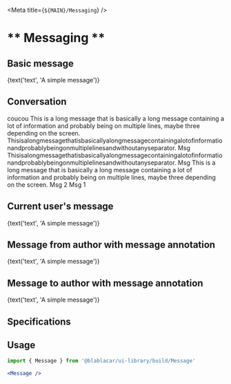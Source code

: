 

<Meta title={`${MAIN}/Messaging`} />

# ** Messaging **

## Basic message

<Canvas>
  <Story name="Default">
    <Message active={false}>{text('text', 'A simple message')}</Message>
  </Story>
</Canvas>

## Conversation

<Canvas>
  <Story name="Conversation">
    <Fragment>
      <Message messageAnnotation="Delivered - 15:29" active={false}>
        coucou
      </Message>
      <Message messageAnnotation="Delivered - 15:29" active={false}>
        This is a long message that is basically a long message containing a lot of information and probably being on multiple lines, maybe three depending on the screen.
      </Message>
      <Message messageAnnotation="Delivered - 15:30" active={false}>
        Thisisalongmessagethatisbasicallyalongmessagecontainingalotofinformationandprobablybeingonmultiplelinesandwithoutanyseparator.
      </Message>
      <Message messageAnnotation="Delivered - 15:32" active={false}>
        Msg
      </Message>
      <Message messageAnnotation="Delivered - 15:35" active>
        Thisisalongmessagethatisbasicallyalongmessagecontainingalotofinformationandprobablybeingonmultiplelinesandwithoutanyseparator.
      </Message>
      <Message active>Msg</Message>
      <Message active>This is a long message that is basically a long message containing a lot of information and probably being on multiple lines, maybe three depending on the screen.</Message>
      <Message messageAnnotation="Sent - 15:40" active>
        Msg 2
      </Message>
      <Message messageAnnotation="Delivered - 15:45" active>
        Msg 1
      </Message>
    </Fragment>
  </Story>
</Canvas>

## Current user's message

<Canvas>
  <Story name="Current user message">
    <Message active>{text('text', 'A simple message')}</Message>
  </Story>
</Canvas>

## Message from author with message annotation

<Canvas>
  <Story name="Message from author with message annotation">
    <Message active messageAnnotation="Sent - 15:00">
      {text('text', 'A simple message')}
    </Message>
  </Story>
</Canvas>

## Message to author with message annotation

<Canvas>
  <Story name="Message to author with message annotation">
    <Message active={false} messageAnnotation="Delivered - 15:00">
      {text('text', 'A simple message')}
    </Message>
  </Story>
</Canvas>

## Specifications

## Usage

```jsx
import { Message } from '@blablacar/ui-library/build/Message'

<Message />
```

<ArgsTable of={Message} />
